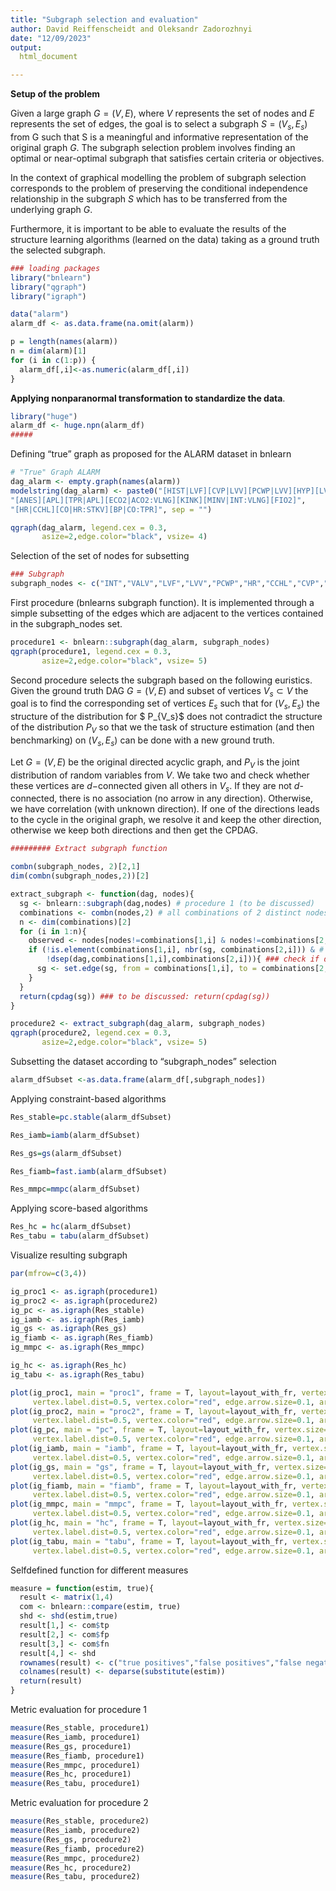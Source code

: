```yaml
---
title: "Subgraph selection and evaluation"
author: David Reiffenscheidt and Oleksandr Zadorozhnyi
date: "12/09/2023"
output:
  html_document

---
```



__Setup of the problem__

Given a large graph $G = (V, E)$, where $V$ represents the set of nodes and $E$ represents the set of edges, the goal is to select a subgraph $S = (V_s, E_s)$ from G such that S is a meaningful and informative representation of the original graph $G$. The subgraph selection problem involves finding an optimal or near-optimal subgraph that satisfies certain criteria or objectives. 

In the context of graphical modelling the problem of subgraph selection corresponds to the problem of preserving the conditional independence relationship in the subgraph $S$ which has to be transferred from the underlying graph $G$.

Furthermore, it is important to be able to evaluate the results of the structure learning algorithms (learned on the data) taking as a ground truth the selected subgraph.  

```r
### loading packages
library("bnlearn")
library("qgraph")
library("igraph")
```


```r
data("alarm")
alarm_df <- as.data.frame(na.omit(alarm))

p = length(names(alarm))
n = dim(alarm)[1]
for (i in c(1:p)) {
  alarm_df[,i]<-as.numeric(alarm_df[,i])
}
```

__Applying nonparanormal transformation to standardize the data__.
```r
library("huge")
alarm_df <- huge.npn(alarm_df)
#####
```

Defining "true" graph as proposed for the ALARM dataset in bnlearn
```r
# "True" Graph ALARM
dag_alarm <- empty.graph(names(alarm))
modelstring(dag_alarm) <- paste0("[HIST|LVF][CVP|LVV][PCWP|LVV][HYP][LVV|HYP:LVF]",                    "[LVF][STKV|HYP:LVF][ERLO][HRBP|ERLO:HR][HREK|ERCA:HR][ERCA][HRSA|ERCA:HR]",
"[ANES][APL][TPR|APL][ECO2|ACO2:VLNG][KINK][MINV|INT:VLNG][FIO2]",            "[PVS|FIO2:VALV][SAO2|PVS:SHNT][PAP|PMB][PMB][SHNT|INT:PMB][INT]",              "[PRSS|INT:KINK:VTUB][DISC][MVS][VMCH|MVS][VTUB|DISC:VMCH]",                    "[VLNG|INT:KINK:VTUB][VALV|INT:VLNG][ACO2|VALV][CCHL|ACO2:ANES:SAO2:TPR]",
"[HR|CCHL][CO|HR:STKV][BP|CO:TPR]", sep = "")

qgraph(dag_alarm, legend.cex = 0.3,
       asize=2,edge.color="black", vsize= 4)
```

Selection of the set of nodes for subsetting
```r
### Subgraph 
subgraph_nodes <- c("INT","VALV","LVF","LVV","PCWP","HR","CCHL","CVP","HYP","HRSA","ERCA")
```

First procedure (bnlearns subgraph function). It is implemented through a simple subsetting of the edges which are adjacent to the vertices contained in the subgraph_nodes set. 

```r
procedure1 <- bnlearn::subgraph(dag_alarm, subgraph_nodes)
qgraph(procedure1, legend.cex = 0.3,
       asize=2,edge.color="black", vsize= 5)
```

Second procedure selects the subgraph based on the following euristics.  Given the ground truth DAG $G=(V,E)$ and subset of vertices $V_{s} \subset V$ the goal is to find the corresponding set of vertices $E_{s}$ such that for $(V_s,E_s)$ the structure of the distribution for $ P_{V_s}$ does not contradict the structure of the distribution $P_{V}$ so that we the task of structure estimation (and then benchmarking) on $(V_s,E_s)$ can be done with a new ground truth. 

Let $G = (V,E)$ be the original directed acyclic graph, and $P_{V}$ is the joint distribution of random variables from $V$.
We take two and check whether these vertices are $d-$connected given all others in $V_{s}$. If they are not $d$-connected, there is no association (no arrow in any direction). Otherwise, we have correlation (with unknown direction). If one of the directions leads to the cycle in the original graph, we resolve it and keep the other direction, otherwise we keep both directions and then get the CPDAG.

```r
######### Extract subgraph function

combn(subgraph_nodes, 2)[2,1]
dim(combn(subgraph_nodes,2))[2]

extract_subgraph <- function(dag, nodes){
  sg <- bnlearn::subgraph(dag,nodes) # procedure 1 (to be discussed)
  combinations <- combn(nodes,2) # all combinations of 2 distinct nodes in "nodes"
  n <- dim(combinations)[2]
  for (i in 1:n){
    observed <- nodes[nodes!=combinations[1,i] & nodes!=combinations[2,i]] # V'\{v,w}
    if (!is.element(combinations[1,i], nbr(sg, combinations[2,i])) & # check if there exists an edge already
        !dsep(dag,combinations[1,i],combinations[2,i])){ ### check if d-connected
      sg <- set.edge(sg, from = combinations[1,i], to = combinations[2,i]) ### undirected edge in case d-connected
    }
  }
  return(cpdag(sg)) ### to be discussed: return(cpdag(sg))
}

procedure2 <- extract_subgraph(dag_alarm, subgraph_nodes)
qgraph(procedure2, legend.cex = 0.3,
       asize=2,edge.color="black", vsize= 5)
```
Subsetting the dataset according to "subgraph_nodes" selection
```r
alarm_dfSubset <-as.data.frame(alarm_df[,subgraph_nodes])
```

Applying constraint-based algorithms
```r
Res_stable=pc.stable(alarm_dfSubset)

Res_iamb=iamb(alarm_dfSubset)

Res_gs=gs(alarm_dfSubset)

Res_fiamb=fast.iamb(alarm_dfSubset)

Res_mmpc=mmpc(alarm_dfSubset)
```

Applying score-based algorithms
```r
Res_hc = hc(alarm_dfSubset)
Res_tabu = tabu(alarm_dfSubset)
```


Visualize resulting subgraph
```r
par(mfrow=c(3,4))

ig_proc1 <- as.igraph(procedure1)
ig_proc2 <- as.igraph(procedure2)
ig_pc <- as.igraph(Res_stable)
ig_iamb <- as.igraph(Res_iamb)
ig_gs <- as.igraph(Res_gs)
ig_fiamb <- as.igraph(Res_fiamb)
ig_mmpc <- as.igraph(Res_mmpc)

ig_hc <- as.igraph(Res_hc)
ig_tabu <- as.igraph(Res_tabu)

plot(ig_proc1, main = "proc1", frame = T, layout=layout_with_fr, vertex.size=6,
     vertex.label.dist=0.5, vertex.color="red", edge.arrow.size=0.1, arrow.size=0.1, vertex.label.cex = 0.5)
plot(ig_proc2, main = "proc2", frame = T, layout=layout_with_fr, vertex.size=6,
     vertex.label.dist=0.5, vertex.color="red", edge.arrow.size=0.1, arrow.size=0.1, vertex.label.cex = 0.5)
plot(ig_pc, main = "pc", frame = T, layout=layout_with_fr, vertex.size=6,
     vertex.label.dist=0.5, vertex.color="red", edge.arrow.size=0.1, arrow.size=0.1, vertex.label.cex = 0.5)
plot(ig_iamb, main = "iamb", frame = T, layout=layout_with_fr, vertex.size=6,
     vertex.label.dist=0.5, vertex.color="red", edge.arrow.size=0.1, arrow.size=0.1, vertex.label.cex = 0.5)
plot(ig_gs, main = "gs", frame = T, layout=layout_with_fr, vertex.size=6,
     vertex.label.dist=0.5, vertex.color="red", edge.arrow.size=0.1, arrow.size=0.1, vertex.label.cex = 0.5)
plot(ig_fiamb, main = "fiamb", frame = T, layout=layout_with_fr, vertex.size=6,
     vertex.label.dist=0.5, vertex.color="red", edge.arrow.size=0.1, arrow.size=0.1, vertex.label.cex = 0.5)
plot(ig_mmpc, main = "mmpc", frame = T, layout=layout_with_fr, vertex.size=6,
     vertex.label.dist=0.5, vertex.color="red", edge.arrow.size=0.1, arrow.size=0.1, vertex.label.cex = 0.5)
plot(ig_hc, main = "hc", frame = T, layout=layout_with_fr, vertex.size=6,
     vertex.label.dist=0.5, vertex.color="red", edge.arrow.size=0.1, arrow.size=0.1, vertex.label.cex = 0.5)
plot(ig_tabu, main = "tabu", frame = T, layout=layout_with_fr, vertex.size=6,
     vertex.label.dist=0.5, vertex.color="red", edge.arrow.size=0.1, arrow.size=0.1, vertex.label.cex = 0.5)
```


Selfdefined function for different measures
```r
measure = function(estim, true){
  result <- matrix(1,4)
  com <- bnlearn::compare(estim, true)
  shd <- shd(estim,true)
  result[1,] <- com$tp
  result[2,] <- com$fp
  result[3,] <- com$fn
  result[4,] <- shd
  rownames(result) <- c("true positives","false positives","false negatives","structural hamming distance")
  colnames(result) <- deparse(substitute(estim))
  return(result)
}
```

Metric evaluation for procedure 1
```r
measure(Res_stable, procedure1)
measure(Res_iamb, procedure1)
measure(Res_gs, procedure1)
measure(Res_fiamb, procedure1)
measure(Res_mmpc, procedure1)
measure(Res_hc, procedure1)
measure(Res_tabu, procedure1)


```

Metric evaluation for procedure 2
```r
measure(Res_stable, procedure2)
measure(Res_iamb, procedure2)
measure(Res_gs, procedure2)
measure(Res_fiamb, procedure2)
measure(Res_mmpc, procedure2)
measure(Res_hc, procedure2)
measure(Res_tabu, procedure2)
```

